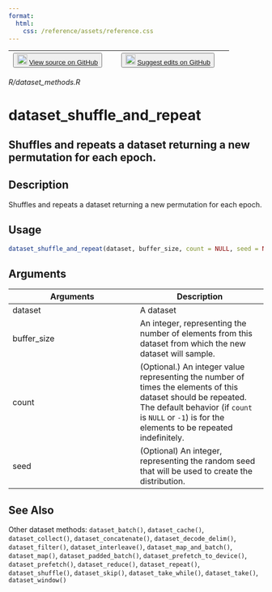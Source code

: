 ```yaml
---
format:
  html:
    css: /reference/assets/reference.css
---
```


| <button class="button"> ![](/reference/assets/GitHub-Mark-32px.png){width="20"} [View source on GitHub](https://github.com/rstudio/tfdatasets//blob/main/R/dataset_methods.R) </button> | <button class="button"> ![](/reference/assets/GitHub-Mark-32px.png){width="20"} [Suggest edits on GitHub](https://github.com/rstudio/tfdatasets//edit/main/R/dataset_methods.R) </button> |
|:------------------------------:|:--------------------------------------:|

*R/dataset_methods.R*

# dataset_shuffle_and_repeat

## Shuffles and repeats a dataset returning a new permutation for each epoch.

## Description
Shuffles and repeats a dataset returning a new permutation for each epoch. 


## Usage
```r
dataset_shuffle_and_repeat(dataset, buffer_size, count = NULL, seed = NULL) 
```

## Arguments
|Arguments|Description|
|---|---|
| dataset | A dataset |
| buffer_size | An integer, representing the number of elements from this dataset from which the new dataset will sample. |
| count | (Optional.) An integer value representing the number of times the elements of this dataset should be repeated. The default behavior (if `count` is `NULL` or `-1`) is for the elements to be repeated indefinitely. |
| seed | (Optional) An integer, representing the random seed that will be used to create the distribution. |






## See Also
Other dataset methods:  `dataset_batch()`, `dataset_cache()`, `dataset_collect()`, `dataset_concatenate()`, `dataset_decode_delim()`, `dataset_filter()`, `dataset_interleave()`, `dataset_map_and_batch()`, `dataset_map()`, `dataset_padded_batch()`, `dataset_prefetch_to_device()`, `dataset_prefetch()`, `dataset_reduce()`, `dataset_repeat()`, `dataset_shuffle()`, `dataset_skip()`, `dataset_take_while()`, `dataset_take()`, `dataset_window()`

